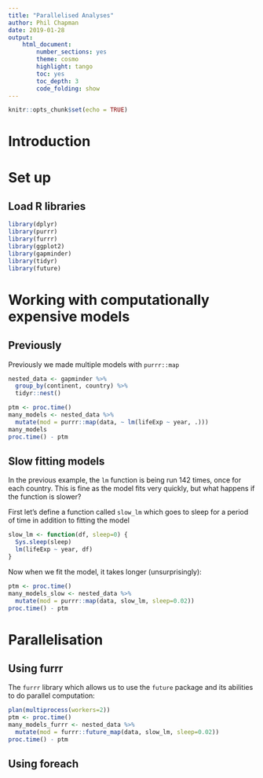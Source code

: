 ```yaml
---
title: "Parallelised Analyses"
author: Phil Chapman
date: 2019-01-28
output: 
    html_document:
        number_sections: yes
        theme: cosmo
        highlight: tango
        toc: yes
        toc_depth: 3
        code_folding: show
---
```


```r
knitr::opts_chunk$set(echo = TRUE)
```

# Introduction



# Set up

## Load R libraries

```r
library(dplyr)
library(purrr)
library(furrr)
library(ggplot2)
library(gapminder)
library(tidyr)
library(future)
```

# Working with computationally expensive models

## Previously

Previously we made multiple models with `purrr::map`

```r
nested_data <- gapminder %>%
  group_by(continent, country) %>%
  tidyr::nest() 

ptm <- proc.time()
many_models <- nested_data %>%
  mutate(mod = purrr::map(data, ~ lm(lifeExp ~ year, .)))
many_models
proc.time() - ptm
```

## Slow fitting models

In the previous example, the `lm` function is being run 142 times, once for each country. This is fine as the model fits very quickly, but what happens if the function is slower?

First let's define a function called `slow_lm` which goes to sleep for a period of time in addition to fitting the model

```r
slow_lm <- function(df, sleep=0) {
  Sys.sleep(sleep)
  lm(lifeExp ~ year, df)
}
```

Now when we fit the model, it takes longer (unsurprisingly):

```r
ptm <- proc.time()
many_models_slow <- nested_data %>%
  mutate(mod = purrr::map(data, slow_lm, sleep=0.02))
proc.time() - ptm

```

# Parallelisation

## Using furrr

The `furrr` library which allows us to use the `future` package and its abilities to do parallel computation:

```r
plan(multiprocess(workers=2))
ptm <- proc.time()
many_models_furrr <- nested_data %>%
  mutate(mod = furrr::future_map(data, slow_lm, sleep=0.02))
proc.time() - ptm
```

## Using foreach




